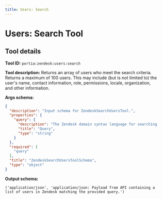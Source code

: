 ```yaml
---
title: Users: Search
---
```

<!-- WARNING: This file is auto-generated by generate_tool_docs.py. Do not edit manually. -->


# Users: Search Tool

<Intro />

## Tool details
**Tool ID:** `portia:zendesk:users:search`

**Tool description:** Returns an array of users who meet the search criteria. Returns a maximum of 100 users. This may include (but is not limited to) the user's name, contact information, role, permissions, locale, organization, and other information.

**Args schema:**
```json
{
  "description": "Input schema for ZendeskSearchUsersTool.",
  "properties": {
    "query": {
      "description": "The Zendesk domain syntax language for searching users. Supported property key words are name, email, role, organization, and phone. Multiple properties can be used in the same query. Any search terms containing spaces must be enclosed in double quotes. Examples: - name:\"John Smith\"\n-email:john.smith@thecompany.com\n-role:admin organization:The Company",
      "title": "Query",
      "type": "string"
    }
  },
  "required": [
    "query"
  ],
  "title": "ZendeskSearchUsersToolSchema",
  "type": "object"
}
```

**Output schema:**
```
('application/json', 'application/json: Payload from API containing a list of users in Zendesk matching the provided query.')
```
